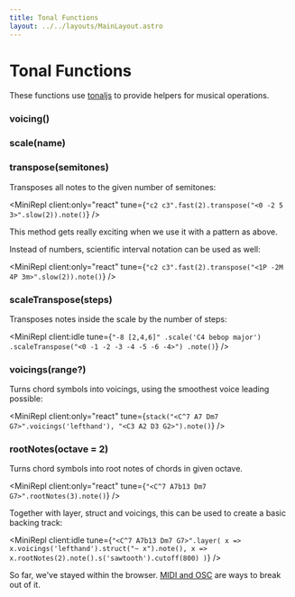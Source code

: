 ```yaml
---
title: Tonal Functions
layout: ../../layouts/MainLayout.astro
---
```



# Tonal Functions

These functions use [tonaljs](https://github.com/tonaljs/tonal) to provide helpers for musical operations.

### voicing()

<JsDoc client:idle name="voicing" h={0} />

### scale(name)

<JsDoc client:idle name="scale" h={0} />

### transpose(semitones)

Transposes all notes to the given number of semitones:

<MiniRepl client:only="react" tune={`"c2 c3".fast(2).transpose("<0 -2 5 3>".slow(2)).note()`} />

This method gets really exciting when we use it with a pattern as above.

Instead of numbers, scientific interval notation can be used as well:

<MiniRepl client:only="react" tune={`"c2 c3".fast(2).transpose("<1P -2M 4P 3m>".slow(2)).note()`} />

### scaleTranspose(steps)

Transposes notes inside the scale by the number of steps:

<MiniRepl
  client:idle
  tune={`"-8 [2,4,6]"
.scale('C4 bebop major')
.scaleTranspose("<0 -1 -2 -3 -4 -5 -6 -4>")
.note()`}
/>

### voicings(range?)

Turns chord symbols into voicings, using the smoothest voice leading possible:

<MiniRepl client:only="react" tune={`stack("<C^7 A7 Dm7 G7>".voicings('lefthand'), "<C3 A2 D3 G2>").note()`} />

### rootNotes(octave = 2)

Turns chord symbols into root notes of chords in given octave.

<MiniRepl client:only="react" tune={`"<C^7 A7b13 Dm7 G7>".rootNotes(3).note()`} />

Together with layer, struct and voicings, this can be used to create a basic backing track:

<MiniRepl
  client:idle
  tune={`"<C^7 A7b13 Dm7 G7>".layer(
  x => x.voicings('lefthand').struct("~ x").note(),
  x => x.rootNotes(2).note().s('sawtooth').cutoff(800)
)`}
/>

So far, we've stayed within the browser. [MIDI and OSC](/learn/input-output) are ways to break out of it.
